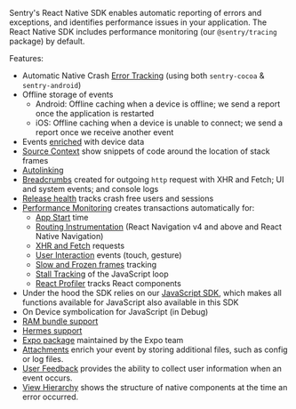 <Note>

Sentry's React Native SDK enables automatic reporting of errors and exceptions, and identifies performance issues in your application. The React Native SDK includes performance monitoring (our `@sentry/tracing` package) by default.

</Note>

Features:

- Automatic Native Crash [Error Tracking](/product/issues/) (using both `sentry-cocoa` & `sentry-android`)
- Offline storage of events
  - Android: Offline caching when a device is offline; we send a report once the application is restarted
  - iOS: Offline caching when a device is unable to connect; we send a report once we receive another event
- Events [enriched](/platforms/react-native/enriching-events/context/) with device data
- [Source Context](/platforms/react-native/data-management/debug-files/source-context/) show snippets of code around the location of stack frames
- [Autolinking](https://reactnative.dev/blog/2019/07/03/version-60#native-modules-are-now-autolinked)
- [Breadcrumbs](/platforms/react-native/enriching-events/breadcrumbs/) created for outgoing `http` request with XHR and Fetch; UI and system events; and console logs
- [Release health](/product/releases/health/) tracks crash free users and sessions
- [Performance Monitoring](/product/performance/) creates transactions automatically for:
  - [App Start](/platforms/react-native/performance/instrumentation/automatic-instrumentation/#app-start-instrumentation) time
  - [Routing Instrumentation](/platforms/react-native/performance/instrumentation/automatic-instrumentation/#enable-routing-instrumentation) (React Navigation v4 and above and React Native Navigation)
  - [XHR and Fetch](/platforms/react-native/performance/instrumentation/automatic-instrumentation/#fetchxml-request-instrumentation) requests
  - [User Interaction](/platforms/react-native/performance/instrumentation/user-interaction-instrumentation/) events (touch, gesture)
  - [Slow and Frozen frames](/platforms/react-native/performance/instrumentation/automatic-instrumentation/#slow-and-frozen-frames) tracking
  - [Stall Tracking](/platforms/react-native/performance/instrumentation/automatic-instrumentation/#stall-tracking) of the JavaScript loop
  - [React Profiler](/platforms/react-native/performance/instrumentation/automatic-instrumentation/#react-profiler) tracks React components
- Under the hood the SDK relies on our [JavaScript SDK](/platforms/javascript/), which makes all functions available for JavaScript also available in this SDK
- On Device symbolication for JavaScript (in Debug)
- [RAM bundle support](/platforms/react-native/manual-setup/ram-bundles/)
- [Hermes support](/platforms/react-native/manual-setup/hermes/)
- [Expo package](https://docs.expo.io/guides/using-sentry/) maintained by the Expo team
- [Attachments](/platforms/react-native/enriching-events/attachments/) enrich your event by storing additional files, such as config or log files.
- [User Feedback](/platforms/react-native/enriching-events/user-feedback/) provides the ability to collect user information when an event occurs.
- [View Hierarchy](/platforms/react-native/enriching-events/viewhierarchy/) shows the structure of native components at the time an error occurred.
